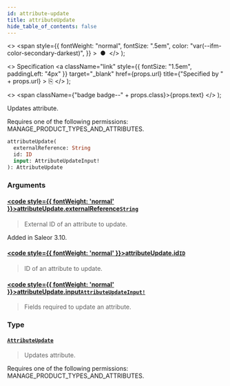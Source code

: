 ```yaml
---
id: attribute-update
title: attributeUpdate
hide_table_of_contents: false
---
```


  <>
    <span
      style={{
        fontWeight: "normal",
        fontSize: ".5em",
        color: "var(--ifm-color-secondary-darkest)",
      }}
    >
      &nbsp;●&nbsp;
    </span>
  </>
);

  <>
    Specification
    <a
      className="link"
      style={{ fontSize: "1.5em", paddingLeft: "4px" }}
      target="\_blank"
      href={props.url}
      title={"Specified by " + props.url}
    >
      ⎘
    </a>
  </>
);

  <>
    <span className={"badge badge--" + props.class}>{props.text}</span>
  </>
);

Updates attribute.

Requires one of the following permissions: MANAGE_PRODUCT_TYPES_AND_ATTRIBUTES.

```graphql
attributeUpdate(
  externalReference: String
  id: ID
  input: AttributeUpdateInput!
): AttributeUpdate
```

### Arguments

#### [<code style={{ fontWeight: 'normal' }}>attributeUpdate.<b>externalReference</b></code>](#)<Bullet />[`String`](../../api-reference/miscellaneous/scalars/string) <Badge class="secondary" text="scalar"/> <Badge class="secondary" text="miscellaneous"/>

> External ID of an attribute to update.

Added in Saleor 3.10.

>

#### [<code style={{ fontWeight: 'normal' }}>attributeUpdate.<b>id</b></code>](#)<Bullet />[`ID`](../../api-reference/miscellaneous/scalars/id) <Badge class="secondary" text="scalar"/> <Badge class="secondary" text="miscellaneous"/>

> ID of an attribute to update.

#### [<code style={{ fontWeight: 'normal' }}>attributeUpdate.<b>input</b></code>](#)<Bullet />[`AttributeUpdateInput!`](../../api-reference/attributes/inputs/attribute-update-input) <Badge class="secondary" text="non-null"/> <Badge class="secondary" text="input"/> <Badge class="secondary" text="attributes"/>

> Fields required to update an attribute.

### Type

#### [`AttributeUpdate`](../../api-reference/attributes/objects/attribute-update) <Badge class="secondary" text="object"/> <Badge class="secondary" text="attributes"/>

> Updates attribute.

Requires one of the following permissions: MANAGE_PRODUCT_TYPES_AND_ATTRIBUTES.

>
